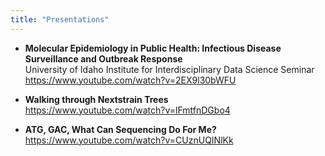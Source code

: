 ```yaml
---
title: "Presentations"
---
```


-   **Molecular Epidemiology in Public Health: Infectious Disease Surveillance and Outbreak Response**\
    University of Idaho Institute for Interdisciplinary Data Science Seminar\
    <https://www.youtube.com/watch?v=2EX9l30bWFU>

-   **Walking through Nextstrain Trees**\
    <https://www.youtube.com/watch?v=lFmtfnDGbo4>

-   **ATG, GAC, What Can Sequencing Do For Me?**\
    <https://www.youtube.com/watch?v=CUznUQINlKk>
